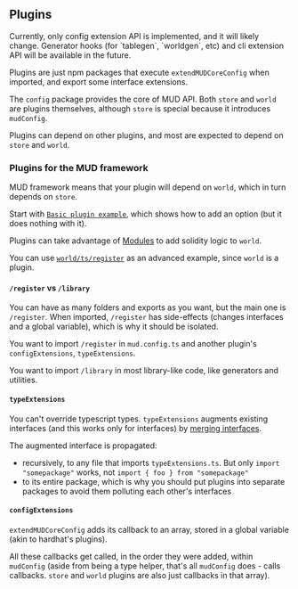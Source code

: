 
## Plugins

<Aside emoji="⚠️">
  Currently, only config extension API is implemented, and it will likely change. Generator hooks (for `tablegen`,
  `worldgen`, etc) and cli extension API will be available in the future.
</Aside>

Plugins are just npm packages that execute `extendMUDCoreConfig` when imported, and export some interface extensions.

The `config` package provides the core of MUD API.
Both `store` and `world` are plugins themselves, although `store` is special because it introduces `mudConfig`.

Plugins can depend on other plugins, and most are expected to depend on `store` and `world`.

### Plugins for the MUD framework

MUD framework means that your plugin will depend on `world`, which in turn depends on `store`.

Start with [`Basic plugin example`](https://github.com/latticexyz/mud/blob/main/examples/minimal/packages/plugin-example/ts), which shows how to add an option (but it does nothing with it).

Plugins can take advantage of [Modules](world/modules) to add solidity logic to `world`.

You can use [`world/ts/register`](https://github.com/latticexyz/mud/blob/main/packages/world/ts/register/index.ts) as an advanced example, since `world` is a plugin.

#### `/register` vs `/library`

You can have as many folders and exports as you want, but the main one is `/register`.
When imported, `/register` has side-effects (changes interfaces and a global variable), which is why it should be isolated.

You want to import `/register` in `mud.config.ts` and another plugin's `configExtensions`, `typeExtensions`.

You want to import `/library` in most library-like code, like generators and utilities.

#### `typeExtensions`

You can't override typescript types.
`typeExtensions` augments existing interfaces (and this works only for interfaces) by [merging interfaces](https://www.typescriptlang.org/docs/handbook/declaration-merging.html#merging-interfaces).

The augmented interface is propagated:

- recursively, to any file that imports `typeExtensions.ts`. But only `import "somepackage"` works, not `import { foo } from "somepackage"`
- to its entire package, which is why you should put plugins into separate packages to avoid them polluting each other's interfaces

#### `configExtensions`

`extendMUDCoreConfig` adds its callback to an array, stored in a global variable (akin to hardhat's plugins).

All these callbacks get called, in the order they were added, within `mudConfig`
(aside from being a type helper, that's all `mudConfig` does - calls callbacks. `store` and `world` plugins are also just callbacks in that array).
